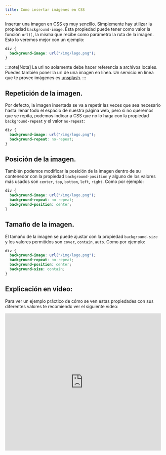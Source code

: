```yaml
---
title: Cómo insertar imágenes en CSS
---
```


Insertar una imagen en CSS es muy sencillo. Simplemente hay utilizar la propiedad `background-image`. Ésta propiedad puede tener como valor la función `url()`, la misma que recibe como parámetro la ruta de la imagen. Esto lo veremos mejor con un ejemplo:

```css
div {
  background-image: url("/img/logo.png");
}
```

:::note[Nota]
La url no solamente debe hacer referencia a archivos locales. Puedes también poner la url de una imagen en línea. Un servicio en línea que te provee imágenes es [unsplash](https://unsplash.com/es).
:::

## Repetición de la imagen.

Por defecto, la imagen insertada se va a repetir las veces que sea necesario hasta llenar todo el espacio de nuestra página web, pero si no queremos que se repita, podemos indicar a CSS que no lo haga con la propiedad `background-repeat` y el valor `no-repeat`:

```css
div {
  background-image: url("/img/logo.png");
  background-repeat: no-repeat;
}
```

## Posición de la imagen.

También podemos modificar la posición de la imagen dentro de su contenedor con la propiedad `background-position` y alguno de los valores más usados son `center`, `top`, `bottom`, `left`, `right`. Como por ejemplo:

```css
div {
  background-image: url("/img/logo.png");
  background-repeat: no-repeat;
  background-position: center;
}
```

## Tamaño de la imagen.

El tamaño de la imagen se puede ajustar con la propiedad `background-size` y los valores permitidos son `cover`, `contain`, `auto`. Como por ejemplo:

```css
div {
  background-image: url("/img/logo.png");
  background-repeat: no-repeat;
  background-position: center;
  background-size: contain;
}
```

## Explicación en video:

Para ver un ejemplo práctico de cómo se ven estas propiedades con sus diferentes valores te recomiendo ver el siguiente video:

<iframe width="100%" height="444" src="https://www.youtube.com/embed/8Dja3UOAPz0?si=uuV4qzozIr_lIdlO" title="YouTube video player" frameBorder="0" allow="accelerometer; autoplay; clipboard-write; encrypted-media; gyroscope; picture-in-picture; web-share" referrerPolicy="strict-origin-when-cross-origin" allowFullScreen></iframe>
